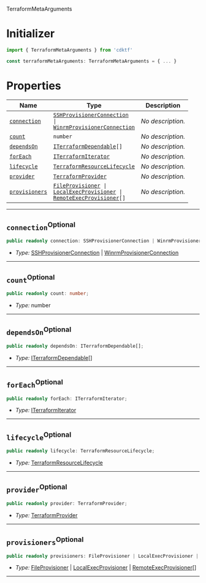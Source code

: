  TerraformMetaArguments <a name="TerraformMetaArguments" id="cdktf.TerraformMetaArguments"></a>

# Initializer <a name="Initializer" id="cdktf.TerraformMetaArguments.Initializer"></a>

```typescript
import { TerraformMetaArguments } from 'cdktf'

const terraformMetaArguments: TerraformMetaArguments = { ... }
```

# Properties <a name="Properties" id="Properties"></a>

| **Name** | **Type** | **Description** |
| --- | --- | --- |
| <code><a href="#cdktf.TerraformMetaArguments.property.connection">connection</a></code> | <code><a href="#cdktf.SSHProvisionerConnection">SSHProvisionerConnection</a> \| <a href="#cdktf.WinrmProvisionerConnection">WinrmProvisionerConnection</a></code> | *No description.* |
| <code><a href="#cdktf.TerraformMetaArguments.property.count">count</a></code> | <code>number</code> | *No description.* |
| <code><a href="#cdktf.TerraformMetaArguments.property.dependsOn">dependsOn</a></code> | <code><a href="#cdktf.ITerraformDependable">ITerraformDependable</a>[]</code> | *No description.* |
| <code><a href="#cdktf.TerraformMetaArguments.property.forEach">forEach</a></code> | <code><a href="#cdktf.ITerraformIterator">ITerraformIterator</a></code> | *No description.* |
| <code><a href="#cdktf.TerraformMetaArguments.property.lifecycle">lifecycle</a></code> | <code><a href="#cdktf.TerraformResourceLifecycle">TerraformResourceLifecycle</a></code> | *No description.* |
| <code><a href="#cdktf.TerraformMetaArguments.property.provider">provider</a></code> | <code><a href="#cdktf.TerraformProvider">TerraformProvider</a></code> | *No description.* |
| <code><a href="#cdktf.TerraformMetaArguments.property.provisioners">provisioners</a></code> | <code><a href="#cdktf.FileProvisioner">FileProvisioner</a> \| <a href="#cdktf.LocalExecProvisioner">LocalExecProvisioner</a> \| <a href="#cdktf.RemoteExecProvisioner">RemoteExecProvisioner</a>[]</code> | *No description.* |

---

## `connection`<sup>Optional</sup> <a name="connection" id="cdktf.TerraformMetaArguments.property.connection"></a>

```typescript
public readonly connection: SSHProvisionerConnection | WinrmProvisionerConnection;
```

- *Type:* <a href="#cdktf.SSHProvisionerConnection">SSHProvisionerConnection</a> | <a href="#cdktf.WinrmProvisionerConnection">WinrmProvisionerConnection</a>

---

## `count`<sup>Optional</sup> <a name="count" id="cdktf.TerraformMetaArguments.property.count"></a>

```typescript
public readonly count: number;
```

- *Type:* number

---

## `dependsOn`<sup>Optional</sup> <a name="dependsOn" id="cdktf.TerraformMetaArguments.property.dependsOn"></a>

```typescript
public readonly dependsOn: ITerraformDependable[];
```

- *Type:* <a href="#cdktf.ITerraformDependable">ITerraformDependable</a>[]

---

## `forEach`<sup>Optional</sup> <a name="forEach" id="cdktf.TerraformMetaArguments.property.forEach"></a>

```typescript
public readonly forEach: ITerraformIterator;
```

- *Type:* <a href="#cdktf.ITerraformIterator">ITerraformIterator</a>

---

## `lifecycle`<sup>Optional</sup> <a name="lifecycle" id="cdktf.TerraformMetaArguments.property.lifecycle"></a>

```typescript
public readonly lifecycle: TerraformResourceLifecycle;
```

- *Type:* <a href="#cdktf.TerraformResourceLifecycle">TerraformResourceLifecycle</a>

---

## `provider`<sup>Optional</sup> <a name="provider" id="cdktf.TerraformMetaArguments.property.provider"></a>

```typescript
public readonly provider: TerraformProvider;
```

- *Type:* <a href="#cdktf.TerraformProvider">TerraformProvider</a>

---

## `provisioners`<sup>Optional</sup> <a name="provisioners" id="cdktf.TerraformMetaArguments.property.provisioners"></a>

```typescript
public readonly provisioners: FileProvisioner | LocalExecProvisioner | RemoteExecProvisioner[];
```

- *Type:* <a href="#cdktf.FileProvisioner">FileProvisioner</a> | <a href="#cdktf.LocalExecProvisioner">LocalExecProvisioner</a> | <a href="#cdktf.RemoteExecProvisioner">RemoteExecProvisioner</a>[]

---

